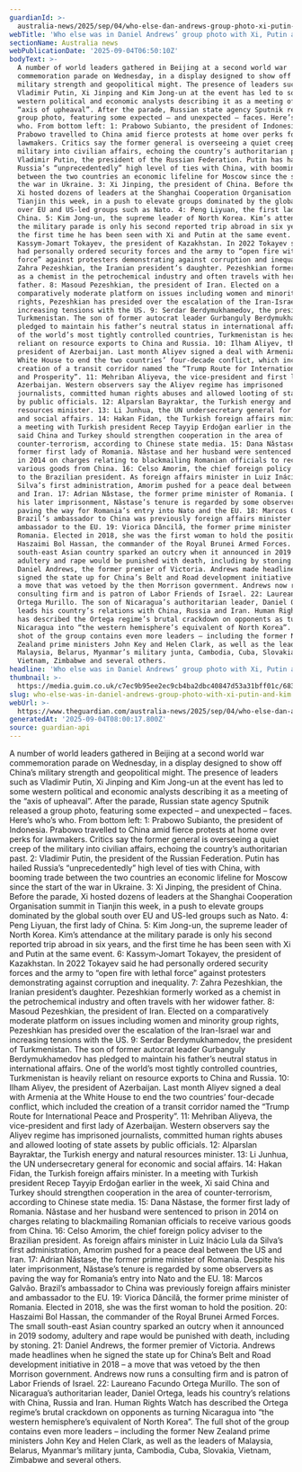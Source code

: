 ```yaml
---
guardianId: >-
  australia-news/2025/sep/04/who-else-dan-andrews-group-photo-xi-putin-kim-china-military-parade
webTitle: 'Who else was in Daniel Andrews’ group photo with Xi, Putin and Kim?'
sectionName: Australia news
webPublicationDate: '2025-09-04T06:50:10Z'
bodyText: >-
  A number of world leaders gathered in Beijing at a second world war
  commemoration parade on Wednesday, in a display designed to show off China’s
  military strength and geopolitical might. The presence of leaders such as
  Vladimir Putin, Xi Jinping and Kim Jong-un at the event has led to some
  western political and economic analysts describing it as a meeting of the
  “axis of upheaval”. After the parade, Russian state agency Sputnik released a
  group photo, featuring some expected – and unexpected – faces. Here’s who’s
  who. From bottom left: 1: Prabowo Subianto, the president of Indonesia.
  Prabowo travelled to China amid fierce protests at home over perks for
  lawmakers. Critics say the former general is overseeing a quiet creep of the
  military into civilian affairs, echoing the country’s authoritarian past. 2:
  Vladimir Putin, the president of the Russian Federation. Putin has hailed
  Russia’s “unprecedentedly” high level of ties with China, with booming trade
  between the two countries an economic lifeline for Moscow since the start of
  the war in Ukraine. 3: Xi Jinping, the president of China. Before the parade,
  Xi hosted dozens of leaders at the Shanghai Cooperation Organisation summit in
  Tianjin this week, in a push to elevate groups dominated by the global south
  over EU and US-led groups such as Nato. 4: Peng Liyuan, the first lady of
  China. 5: Kim Jong-un, the supreme leader of North Korea. Kim’s attendance at
  the military parade is only his second reported trip abroad in six years, and
  the first time he has been seen with Xi and Putin at the same event. 6:
  Kassym-Jomart Tokayev, the president of Kazakhstan. In 2022 Tokayev said he
  had personally ordered security forces and the army to “open fire with lethal
  force” against protesters demonstrating against corruption and inequality. 7:
  Zahra Pezeshkian, the Iranian president’s daughter. Pezeshkian formerly worked
  as a chemist in the petrochemical industry and often travels with her widower
  father. 8: Masoud Pezeshkian, the president of Iran. Elected on a
  comparatively moderate platform on issues including women and minority group
  rights, Pezeshkian has presided over the escalation of the Iran-Israel war and
  increasing tensions with the US. 9: Serdar Berdymukhamedov, the president of
  Turkmenistan. The son of former autocrat leader Gurbanguly Berdymukhamedov has
  pledged to maintain his father’s neutral status in international affairs. One
  of the world’s most tightly controlled countries, Turkmenistan is heavily
  reliant on resource exports to China and Russia. 10: Ilham Aliyev, the
  president of Azerbaijan. Last month Aliyev signed a deal with Armenia at the
  White House to end the two countries’ four-decade conflict, which included the
  creation of a transit corridor named the “Trump Route for International Peace
  and Prosperity”. 11: Mehriban Aliyeva, the vice-president and first lady of
  Azerbaijan. Western observers say the Aliyev regime has imprisoned
  journalists, committed human rights abuses and allowed looting of state assets
  by public officials. 12: Alparslan Bayraktar, the Turkish energy and natural
  resources minister. 13: Li Junhua, the UN undersecretary general for economic
  and social affairs. 14: Hakan Fidan, the Turkish foreign affairs minister. In
  a meeting with Turkish president Recep Tayyip Erdoğan earlier in the week, Xi
  said China and Turkey should strengthen cooperation in the area of
  counter-terrorism, according to Chinese state media. 15: Dana Nǎstase, the
  former first lady of Romania. Nǎstase and her husband were sentenced to prison
  in 2014 on charges relating to blackmailing Romanian officials to receive
  various goods from China. 16: Celso Amorim, the chief foreign policy adviser
  to the Brazilian president. As foreign affairs minister in Luiz Inácio Lula da
  Silva’s first administration, Amorim pushed for a peace deal between the US
  and Iran. 17: Adrian Nǎstase, the former prime minister of Romania. Despite
  his later imprisonment, Năstase’s tenure is regarded by some observers as
  paving the way for Romania’s entry into Nato and the EU. 18: Marcos Galvão.
  Brazil’s ambassador to China was previously foreign affairs minister and
  ambassador to the EU. 19: Viorica Dǎncilǎ, the former prime minister of
  Romania. Elected in 2018, she was the first woman to hold the position. 20:
  Haszaimi Bol Hassan, the commander of the Royal Brunei Armed Forces. The small
  south-east Asian country sparked an outcry when it announced in 2019 sodomy,
  adultery and rape would be punished with death, including by stoning. 21:
  Daniel Andrews, the former premier of Victoria. Andrews made headlines when he
  signed the state up for China’s Belt and Road development initiative in 2018 –
  a move that was vetoed by the then Morrison government. Andrews now runs a
  consulting firm and is patron of Labor Friends of Israel. 22: Laureano Facundo
  Ortega Murillo. The son of Nicaragua’s authoritarian leader, Daniel Ortega,
  leads his country’s relations with China, Russia and Iran. Human Rights Watch
  has described the Ortega regime’s brutal crackdown on opponents as turning
  Nicaragua into “the western hemisphere’s equivalent of North Korea”. The full
  shot of the group contains even more leaders – including the former New
  Zealand prime ministers John Key and Helen Clark, as well as the leaders of
  Malaysia, Belarus, Myanmar’s military junta, Cambodia, Cuba, Slovakia,
  Vietnam, Zimbabwe and several others.
headline: 'Who else was in Daniel Andrews’ group photo with Xi, Putin and Kim?'
thumbnail: >-
  https://media.guim.co.uk/c7ec9b95ee2ec9cb4ba2dbc40847d53a31bff01c/683_0_6826_5461/500.jpg
slug: who-else-was-in-daniel-andrews-group-photo-with-xi-putin-and-kim
webUrl: >-
  https://www.theguardian.com/australia-news/2025/sep/04/who-else-dan-andrews-group-photo-xi-putin-kim-china-military-parade
generatedAt: '2025-09-04T08:00:17.800Z'
source: guardian-api
---
```

A number of world leaders gathered in Beijing at a second world war commemoration parade on Wednesday, in a display designed to show off China’s military strength and geopolitical might. The presence of leaders such as Vladimir Putin, Xi Jinping and Kim Jong-un at the event has led to some western political and economic analysts describing it as a meeting of the “axis of upheaval”. After the parade, Russian state agency Sputnik released a group photo, featuring some expected – and unexpected – faces. Here’s who’s who. From bottom left: 1: Prabowo Subianto, the president of Indonesia. Prabowo travelled to China amid fierce protests at home over perks for lawmakers. Critics say the former general is overseeing a quiet creep of the military into civilian affairs, echoing the country’s authoritarian past. 2: Vladimir Putin, the president of the Russian Federation. Putin has hailed Russia’s “unprecedentedly” high level of ties with China, with booming trade between the two countries an economic lifeline for Moscow since the start of the war in Ukraine. 3: Xi Jinping, the president of China. Before the parade, Xi hosted dozens of leaders at the Shanghai Cooperation Organisation summit in Tianjin this week, in a push to elevate groups dominated by the global south over EU and US-led groups such as Nato. 4: Peng Liyuan, the first lady of China. 5: Kim Jong-un, the supreme leader of North Korea. Kim’s attendance at the military parade is only his second reported trip abroad in six years, and the first time he has been seen with Xi and Putin at the same event. 6: Kassym-Jomart Tokayev, the president of Kazakhstan. In 2022 Tokayev said he had personally ordered security forces and the army to “open fire with lethal force” against protesters demonstrating against corruption and inequality. 7: Zahra Pezeshkian, the Iranian president’s daughter. Pezeshkian formerly worked as a chemist in the petrochemical industry and often travels with her widower father. 8: Masoud Pezeshkian, the president of Iran. Elected on a comparatively moderate platform on issues including women and minority group rights, Pezeshkian has presided over the escalation of the Iran-Israel war and increasing tensions with the US. 9: Serdar Berdymukhamedov, the president of Turkmenistan. The son of former autocrat leader Gurbanguly Berdymukhamedov has pledged to maintain his father’s neutral status in international affairs. One of the world’s most tightly controlled countries, Turkmenistan is heavily reliant on resource exports to China and Russia. 10: Ilham Aliyev, the president of Azerbaijan. Last month Aliyev signed a deal with Armenia at the White House to end the two countries’ four-decade conflict, which included the creation of a transit corridor named the “Trump Route for International Peace and Prosperity”. 11: Mehriban Aliyeva, the vice-president and first lady of Azerbaijan. Western observers say the Aliyev regime has imprisoned journalists, committed human rights abuses and allowed looting of state assets by public officials. 12: Alparslan Bayraktar, the Turkish energy and natural resources minister. 13: Li Junhua, the UN undersecretary general for economic and social affairs. 14: Hakan Fidan, the Turkish foreign affairs minister. In a meeting with Turkish president Recep Tayyip Erdoğan earlier in the week, Xi said China and Turkey should strengthen cooperation in the area of counter-terrorism, according to Chinese state media. 15: Dana Nǎstase, the former first lady of Romania. Nǎstase and her husband were sentenced to prison in 2014 on charges relating to blackmailing Romanian officials to receive various goods from China. 16: Celso Amorim, the chief foreign policy adviser to the Brazilian president. As foreign affairs minister in Luiz Inácio Lula da Silva’s first administration, Amorim pushed for a peace deal between the US and Iran. 17: Adrian Nǎstase, the former prime minister of Romania. Despite his later imprisonment, Năstase’s tenure is regarded by some observers as paving the way for Romania’s entry into Nato and the EU. 18: Marcos Galvão. Brazil’s ambassador to China was previously foreign affairs minister and ambassador to the EU. 19: Viorica Dǎncilǎ, the former prime minister of Romania. Elected in 2018, she was the first woman to hold the position. 20: Haszaimi Bol Hassan, the commander of the Royal Brunei Armed Forces. The small south-east Asian country sparked an outcry when it announced in 2019 sodomy, adultery and rape would be punished with death, including by stoning. 21: Daniel Andrews, the former premier of Victoria. Andrews made headlines when he signed the state up for China’s Belt and Road development initiative in 2018 – a move that was vetoed by the then Morrison government. Andrews now runs a consulting firm and is patron of Labor Friends of Israel. 22: Laureano Facundo Ortega Murillo. The son of Nicaragua’s authoritarian leader, Daniel Ortega, leads his country’s relations with China, Russia and Iran. Human Rights Watch has described the Ortega regime’s brutal crackdown on opponents as turning Nicaragua into “the western hemisphere’s equivalent of North Korea”. The full shot of the group contains even more leaders – including the former New Zealand prime ministers John Key and Helen Clark, as well as the leaders of Malaysia, Belarus, Myanmar’s military junta, Cambodia, Cuba, Slovakia, Vietnam, Zimbabwe and several others.
